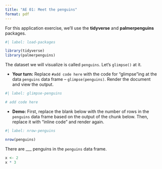 ```yaml
---
title: "AE 01: Meet the penguins"
format: pdf
---
```


For this application exercise, we'll use the **tidyverse** and **palmerpenguins** packages.

```r
#| label: load-packages

library(tidyverse)
library(palmerpenguins)
```

The dataset we will visualize is called `penguins`.
Let's `glimpse()` at it.

-   **Your turn:** Replace `#add code here` with the code for "glimpse"ing at the data `penguins` data frame – `glimpse(penguins)`. Render the document and view the output.

```r
#| label: glimpse-penguins

# add code here
```

-   **Demo:** First, replace the blank below with the number of rows in the `penguins` data frame based on the output of the chunk below. Then, replace it with "inline code" and render again.

```r
#| label: nrow-penguins

nrow(penguins)
```

There are \_\_\_ penguins in the `penguins` data frame.

```r
x <- 2
x * 3
```
